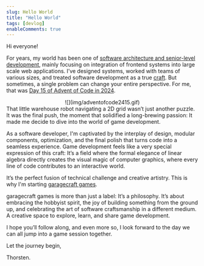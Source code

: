 ```yaml
---
slug: Hello World
title: "Hello World"
tags: [devlog]
enableComments: true
---
```



Hi everyone!

For years, my world has been one of [software architecture and senior-level development](https://www.linkedin.com/in/thorstensuckow/), mainly focusing on integration of frontend systems into large scale web applications. I’ve designed systems, worked with teams of various sizes, and treated software development as a true [craft](https://thorsten.suckow-homberg.de/docs/articles/software-craftsmanship). But sometimes, a single problem can change your entire perspective. For me, that was [Day 15 of Advent of Code in 2024](https://adventofcode.com/2024/day/15).

<center>
![](img/adventofcode2415.gif)
</center>
That little warehouse robot navigating a 2D grid wasn’t just another puzzle. It was the final push, the moment that solidified a long-brewing passion: It made me decide to dive into the world of game development.

As a software developer, I'm captivated by the interplay of design, modular components, optimization, and the final polish that turns code into a seamless experience. Game development feels like a very special expression of this craft: It’s a field where the formal elegance of linear algebra directly creates the visual magic of computer graphics, where every line of code contributes to an interactive world.

It’s the perfect fusion of technical challenge and creative artistry. This is why I'm starting [garagecraft games](/).

garagecraft games is more than just a label: It’s a philosophy. It’s about embracing the hobbyist spirit, the joy of building something from the ground up, and celebrating the art of software craftsmanship in a different medium. A creative space to explore, learn, and share game development.

I hope you’ll follow along, and even more so, I look forward to the day we can all jump into a game session together.

Let the journey begin,

Thorsten.
